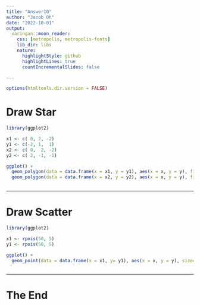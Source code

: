 ```yaml
---
title: "Answer10"
author: "Jacob Oh"
date: "2022-10-01"
output:
  xaringan::moon_reader:
    css: [metropolis, metropolis-fonts]
    lib_dir: libs
    nature:
      highlightStyle: github
      highlightLines: true
      countIncrementalSlides: false

---
```


```r
options(htmltools.dir.version = FALSE)
```

# Draw Star

```r

library(ggplot2)

x1 <- c( 0, 2, -2)
y1 <- c(-2, 1,  1)
x2 <- c( 0,  2, -2)
y2 <- c( 2, -1, -1)

ggplot() + 
  geom_polygon(data = data.frame(x = x1, y = y1), aes(x = x, y = y), fill="red") + 
  geom_polygon(data = data.frame(x = x2, y = y2), aes(x = x, y = y), fill="red")
  
```

---

# Draw Scatter

```r

library(ggplot2)

x1 <- rpois(50, 5)
y1 <- rpois(50, 5)

ggplot() + 
  geom_point(data = data.frame(x = x1, y= y1), aes(x = x, y = y), size=1)
  
```

---



# The End



